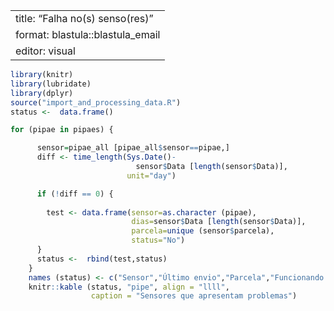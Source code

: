 
---
title: "Falha no(s) senso(res)"
format: blastula::blastula_email
editor: visual
---


```r

library(knitr)
library(lubridate)
library(dplyr)
source("import_and_processing_data.R")
status <-  data.frame()

for (pipae in pipaes) {

      sensor=pipae_all [pipae_all$sensor==pipae,]
      diff <- time_length(Sys.Date()-
                            sensor$Data [length(sensor$Data)],
                          unit="day")

      if (!diff == 0) {
        
        test <- data.frame(sensor=as.character (pipae),
                           dias=sensor$Data [length(sensor$Data)],
                           parcela=unique (sensor$parcela),
                           status="No")
      }
      status <-  rbind(test,status)
    }
    names (status) <- c("Sensor","Último envio","Parcela","Funcionando bem")
    knitr::kable (status, "pipe", align = "llll", 
                  caption = "Sensores que apresentam problemas")

```
